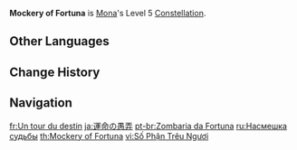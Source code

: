 {{Constellation Infobox
|image       = Constellation Mockery of Fortuna.png
|description = Increases the Level of [[Mirror Reflection of Doom]] by 3.<br>Maximum upgrade level is 15.
|level       = 5
|character   = Mona
|utility1    = Talent Level Increase
|utility2    = Elemental Skill Level Increase
}}
'''Mockery of Fortuna''' is [[Mona]]'s Level 5 [[Constellation]].

==Other Languages==
{{Other Languages
|en      = Mockery of Fortuna
|zhs     = 命运的嘲弄
|zhs_rm  = Mìngyùn de Cháonòng
|zht     = 命運的嘲弄
|zht_rm  = Mìngyùn de Cháonòng
|zh_tl   = Mockery of Fate
|ja      = 運命の愚弄
|ja_rm   = Unmei no Gurou
|ja_tl   = Mockery of Fate
|ko      = 운명의 우롱
|ko_rm   = Unmyeong-ui Urong
|ko_tl   = Mockery of Fate
|es      = Burla del destino
|es_tl   = Mockery of Fate
|fr      = Un tour du destin
|fr_tl   = A Trick of Fate
|ru      = Насмешка судьбы
|ru_tl   = Mockery of Fate
|th      = Mockery of Fortuna
|vi      = Số Phận Trêu Ngươi
|vi_tl   = Mocking Fate
|de      = Verspottung des Schicksals
|de_tl   = Mockery of the Fate
|id      = Mockery of Fortuna
|pt      = Zombaria da Fortuna
|pt_tl   = Mockery of Fortune
|tr      = Alaycı Kader
|tr_tl   = Mockery of Fate
|it      = Beffa del destino
|it_tl   = Mockery of Destiny
}}

==Change History==
{{Change History|1.0}}

==Navigation==
{{Talent Navbox|Mona}}

[[fr:Un tour du destin]]
[[ja:運命の愚弄]]
[[pt-br:Zombaria da Fortuna]]
[[ru:Насмешка судьбы]]
[[th:Mockery of Fortuna]]
[[vi:Số Phận Trêu Ngươi]]